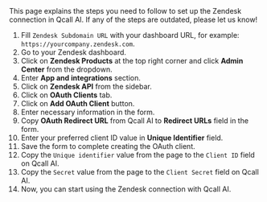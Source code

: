 
<Info>
    This page explains the steps you need to follow to set up the Zendesk
    connection in Qcall AI. If any of the steps are outdated, please let us know!
</Info>

1. Fill `Zendesk Subdomain URL` with your dashboard URL, for example: `https://yourcompany.zendesk.com`.
2. Go to your Zendesk dashboard.
3. Click on **Zendesk Products** at the top right corner and click **Admin Center** from the dropdown.
4. Enter **App and integrations** section.
5. Click on **Zendesk API** from the sidebar.
6. Click on **OAuth Clients** tab.
7. Click on **Add OAuth Client** button.
8. Enter necessary information in the form.
9. Copy **OAuth Redirect URL** from Qcall AI to **Redirect URLs** field in the form.
10. Enter your preferred client ID value in **Unique Identifier** field.
11. Save the form to complete creating the OAuth client.
12. Copy the `Unique identifier` value from the page to the `Client ID` field on Qcall AI.
13. Copy the `Secret` value from the page to the `Client Secret` field on Qcall AI.
14. Now, you can start using the Zendesk connection with Qcall AI.
